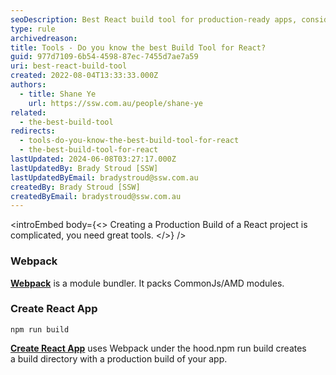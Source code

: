 ```yaml
---
seoDescription: Best React build tool for production-ready apps, consider Webpack's module bundling capabilities or Create React App's out-of-the-box solution.
type: rule
archivedreason:
title: Tools - Do you know the best Build Tool for React?
guid: 977d7109-6b54-4598-87ec-7455d7ae7a59
uri: best-react-build-tool
created: 2022-08-04T13:33:33.000Z
authors:
  - title: Shane Ye
    url: https://ssw.com.au/people/shane-ye
related:
  - the-best-build-tool
redirects:
  - tools-do-you-know-the-best-build-tool-for-react
  - the-best-build-tool-for-react
lastUpdated: 2024-06-08T03:27:17.000Z
lastUpdatedBy: Brady Stroud [SSW]
lastUpdatedByEmail: bradystroud@ssw.com.au
createdBy: Brady Stroud [SSW]
createdByEmail: bradystroud@ssw.com.au
---
```


<introEmbed
  body={<>
Creating a Production Build of a React project is complicated, you need great tools.
  </>}
/>
### Webpack

**[Webpack](https://webpack.js.org/concepts)** is a module bundler. It packs CommonJs/AMD modules.

### Create React App

```shell
npm run build
```

**[Create React App](https://create-react-app.dev/docs/production-build)** uses Webpack under the hood.npm run build creates a build directory with a production build of your app.
